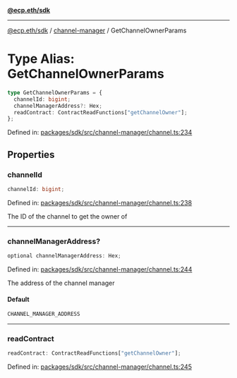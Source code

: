 [**@ecp.eth/sdk**](../../index.mdx)

***

[@ecp.eth/sdk](/sdk-reference/index.mdx) / [channel-manager](/sdk-reference/channel-manager/index.mdx) / GetChannelOwnerParams

# Type Alias: GetChannelOwnerParams

```ts
type GetChannelOwnerParams = {
  channelId: bigint;
  channelManagerAddress?: Hex;
  readContract: ContractReadFunctions["getChannelOwner"];
};
```

Defined in: [packages/sdk/src/channel-manager/channel.ts:234](https://github.com/ecp-eth/comments-monorepo/blob/main/packages/sdk/src/channel-manager/channel.ts#L234)

## Properties

### channelId

```ts
channelId: bigint;
```

Defined in: [packages/sdk/src/channel-manager/channel.ts:238](https://github.com/ecp-eth/comments-monorepo/blob/main/packages/sdk/src/channel-manager/channel.ts#L238)

The ID of the channel to get the owner of

***

### channelManagerAddress?

```ts
optional channelManagerAddress: Hex;
```

Defined in: [packages/sdk/src/channel-manager/channel.ts:244](https://github.com/ecp-eth/comments-monorepo/blob/main/packages/sdk/src/channel-manager/channel.ts#L244)

The address of the channel manager

#### Default

```ts
CHANNEL_MANAGER_ADDRESS
```

***

### readContract

```ts
readContract: ContractReadFunctions["getChannelOwner"];
```

Defined in: [packages/sdk/src/channel-manager/channel.ts:245](https://github.com/ecp-eth/comments-monorepo/blob/main/packages/sdk/src/channel-manager/channel.ts#L245)
